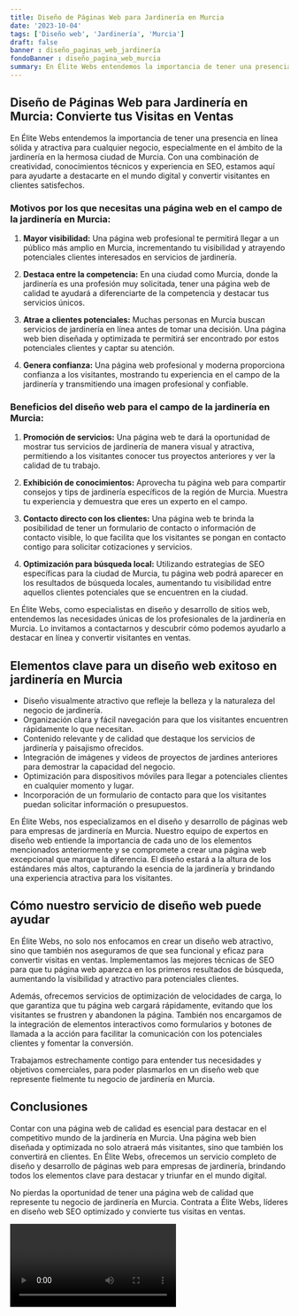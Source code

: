```yaml
---
title: Diseño de Páginas Web para Jardinería en Murcia
date: '2023-10-04'
tags: ['Diseño web', 'Jardinería', 'Murcia']
draft: false
banner : diseño_paginas_web_jardinería
fondoBanner : diseño_pagina_web_murcia
summary: En Élite Webs entendemos la importancia de tener una presencia en línea sólida y atractiva para cualquier negocio, especialmente en el ámbito de la jardinería en la hermosa ciudad de Murcia. Con una combinación de creatividad, conocimientos técnicos y experiencia en SEO, estamos aquí para ayudarte a destacarte en el mundo digital y convertir visitantes en clientes satisfechos.
---
```


## Diseño de Páginas Web para Jardinería en Murcia: Convierte tus Visitas en Ventas

En Élite Webs entendemos la importancia de tener una presencia en línea sólida y atractiva para cualquier negocio, especialmente en el ámbito de la jardinería en la hermosa ciudad de Murcia. Con una combinación de creatividad, conocimientos técnicos y experiencia en SEO, estamos aquí para ayudarte a destacarte en el mundo digital y convertir visitantes en clientes satisfechos.

### Motivos por los que necesitas una página web en el campo de la jardinería en Murcia:

1. **Mayor visibilidad:** Una página web profesional te permitirá llegar a un público más amplio en Murcia, incrementando tu visibilidad y atrayendo potenciales clientes interesados en servicios de jardinería.

2. **Destaca entre la competencia:** En una ciudad como Murcia, donde la jardinería es una profesión muy solicitada, tener una página web de calidad te ayudará a diferenciarte de la competencia y destacar tus servicios únicos.

3. **Atrae a clientes potenciales:** Muchas personas en Murcia buscan servicios de jardinería en línea antes de tomar una decisión. Una página web bien diseñada y optimizada te permitirá ser encontrado por estos potenciales clientes y captar su atención.

4. **Genera confianza:** Una página web profesional y moderna proporciona confianza a los visitantes, mostrando tu experiencia en el campo de la jardinería y transmitiendo una imagen profesional y confiable.

### Beneficios del diseño web para el campo de la jardinería en Murcia:

1. **Promoción de servicios:** Una página web te dará la oportunidad de mostrar tus servicios de jardinería de manera visual y atractiva, permitiendo a los visitantes conocer tus proyectos anteriores y ver la calidad de tu trabajo.

2. **Exhibición de conocimientos:** Aprovecha tu página web para compartir consejos y tips de jardinería específicos de la región de Murcia. Muestra tu experiencia y demuestra que eres un experto en el campo.

3. **Contacto directo con los clientes:** Una página web te brinda la posibilidad de tener un formulario de contacto o información de contacto visible, lo que facilita que los visitantes se pongan en contacto contigo para solicitar cotizaciones y servicios.

4. **Optimización para búsqueda local:** Utilizando estrategias de SEO específicas para la ciudad de Murcia, tu página web podrá aparecer en los resultados de búsqueda locales, aumentando tu visibilidad entre aquellos clientes potenciales que se encuentren en la ciudad.

En Élite Webs, como especialistas en diseño y desarrollo de sitios web, entendemos las necesidades únicas de los profesionales de la jardinería en Murcia. Lo invitamos a contactarnos y descubrir cómo podemos ayudarlo a destacar en línea y convertir visitantes en ventas.

<GifSeo />

<Cta />

## Elementos clave para un diseño web exitoso en jardinería en Murcia

- Diseño visualmente atractivo que refleje la belleza y la naturaleza del negocio de jardinería.
- Organización clara y fácil navegación para que los visitantes encuentren rápidamente lo que necesitan.
- Contenido relevante y de calidad que destaque los servicios de jardinería y paisajismo ofrecidos.
- Integración de imágenes y videos de proyectos de jardines anteriores para demostrar la capacidad del negocio.
- Optimización para dispositivos móviles para llegar a potenciales clientes en cualquier momento y lugar.
- Incorporación de un formulario de contacto para que los visitantes puedan solicitar información o presupuestos.

En Élite Webs, nos especializamos en el diseño y desarrollo de páginas web para empresas de jardinería en Murcia. Nuestro equipo de expertos en diseño web entiende la importancia de cada uno de los elementos mencionados anteriormente y se compromete a crear una página web excepcional que marque la diferencia. El diseño estará a la altura de los estándares más altos, capturando la esencia de la jardinería y brindando una experiencia atractiva para los visitantes.

## Cómo nuestro servicio de diseño web puede ayudar

En Élite Webs, no solo nos enfocamos en crear un diseño web atractivo, sino que también nos aseguramos de que sea funcional y eficaz para convertir visitas en ventas. Implementamos las mejores técnicas de SEO para que tu página web aparezca en los primeros resultados de búsqueda, aumentando la visibilidad y atractivo para potenciales clientes.

Además, ofrecemos servicios de optimización de velocidades de carga, lo que garantiza que tu página web cargará rápidamente, evitando que los visitantes se frustren y abandonen la página. También nos encargamos de la integración de elementos interactivos como formularios y botones de llamada a la acción para facilitar la comunicación con los potenciales clientes y fomentar la conversión.

Trabajamos estrechamente contigo para entender tus necesidades y objetivos comerciales, para poder plasmarlos en un diseño web que represente fielmente tu negocio de jardinería en Murcia.

## Conclusiones

Contar con una página web de calidad es esencial para destacar en el competitivo mundo de la jardinería en Murcia. Una página web bien diseñada y optimizada no solo atraerá más visitantes, sino que también los convertirá en clientes. En Élite Webs, ofrecemos un servicio completo de diseño y desarrollo de páginas web para empresas de jardinería, brindando todos los elementos clave para destacar y triunfar en el mundo digital.

No pierdas la oportunidad de tener una página web de calidad que represente tu negocio de jardinería en Murcia. Contrata a Élite Webs, líderes en diseño web SEO optimizado y convierte tus visitas en ventas.

<Video />

<CtaBot job='Jardinería' city='Murcia'/>

<Gmaps query='Murcia+españa+maps' />